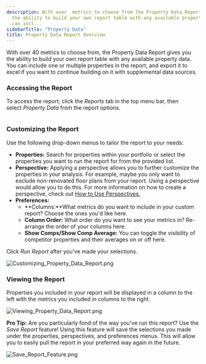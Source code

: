 ```yaml
---
description: With over  metrics to choose from the Property Data Report gives you
  the ability to build your own report table with any available property data You
  can incl...
sidebarTitle: "Property Data"
title: Property Data Report Overview
---
```


With over 40 metrics to choose from, the Property Data Report gives you the ability to build your own report table with any available property data. You can include one or multiple properties in the report, and export it to excel if you want to continue building on it with supplemental data sources. 


### Accessing the Report


To access the report, click the *Reports* tab in the top menu bar, then select *Property Data* from the report options. 


<Frame caption="Overview of customizable report options for property and research data.">
  <img src="/images/radix/f387ba8a59f910c38b77fa8364e803d4084856c2.png" alt="" />
</Frame>


### Customizing the Report


Use the following drop-down menus to tailor the report to your needs:


* **Properties:** Search for properties within your portfolio or select the properties you want to run the report for from the provided list.
* **Perspective:** Applying a perspective allows you to further customize the properties in your analysis. For example, maybe you only want to exclude non-renovated floor plans from your report. Using a perspective would allow you to do this. For more information on how to create a perspective, check out [How to Use Perspectives.](../evaluating-your-portfolio-s-performance/how-to-use-perspectives.mdx)
* **Preferences:**
	+ **Columns:**What metrics do you want to include in your custom report? Choose the ones you'd like here.
	+ **Column Order:** What order do you want to see your metrics in? Re-arrange the order of your columns here.
	+ **Show Comps/Show Comp Average:** You can toggle the visibility of competitor properties and their averages on or off here.


Click *Run Report* after you've made your selections. 


<Frame caption="Property data report with filters, data table, and preferences for column visibility.">
  <img src="/images/radix/5da866e28067321973bbe6d8f1724af84ccb409f.png" alt="Customizing_Property_Data_Report.png" />
</Frame>


### Viewing the Report


Properties you included in your report will be displayed in a column to the left with the metrics you included in columns to the right. 


<Frame caption="Property data table displaying occupancy, leasing, and traffic statistics.">
  <img src="/images/radix/a357024329034b16b9f6a83b4d44dd119df9e26d.png" alt="Viewing_Property_Data_Report.png" />
</Frame>



**Pro Tip:** Are you particularly fond of the way you've run this report? Use the *Save Report* feature! Using this feature will save the selections you made under the properties, perspectives, and preferences menus. This will allow you to easily pull the report in your preferred way again in the future.  



<Frame caption="Save and Preferences options in the report interface.">
  <img src="/images/radix/21d2d3356c4c7b186431d5ec91a0919c00602073.png" alt="Save_Report_Feature.png" />
</Frame>